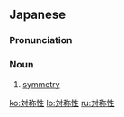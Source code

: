 ==Japanese==
{{ja-kanjitab|たい|しょう|せい|yomi=o}}

===Pronunciation===
{{ja-pron|たいしょうせい|y=o}}

===Noun===
{{ja-noun|たいしょうせい|kyu=對稱性}}

# [[symmetry]] {{gloss|correspondence on either side of a dividing line, plane, center or axis}}

[[ko:対称性]]
[[lo:対称性]]
[[ru:対称性]]